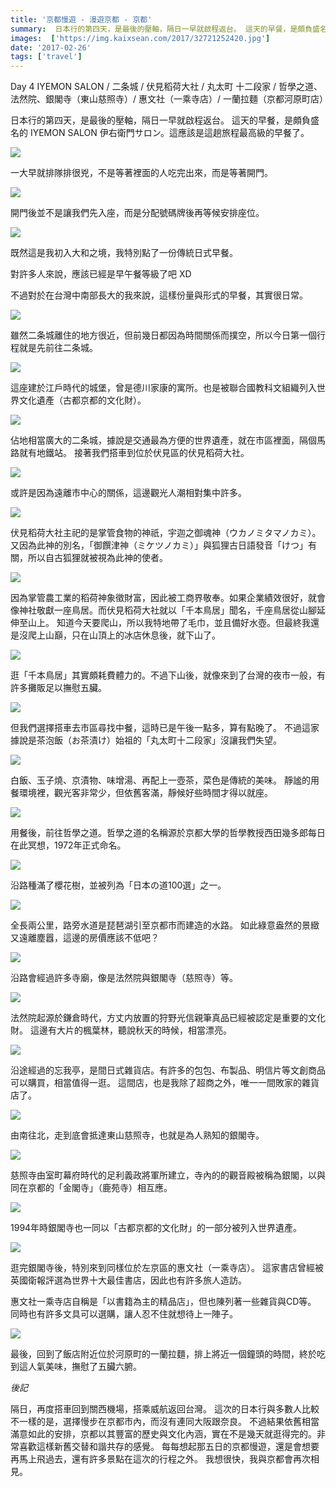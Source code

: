 ```yaml
---
title: '京都慢遊 - 漫遊京都 - 京都'
summary:  日本行的第四天，是最後的壓軸，隔日一早就啟程返台。 這天的早餐，是頗負盛名的 IYEMON SALON 伊右衛門サロン。這應該是這趟旅程最高級的早餐了。
images:  ['https://img.kaixsean.com/2017/32721252420.jpg']
date: '2017-02-26'
tags: ['travel']
---
```


Day 4 IYEMON SALON / 二条城 / 伏見稻荷大社 / 丸太町 十二段家 / 哲學之道、法然院、銀閣寺（東山慈照寺）/ 惠文社（一乘寺店）/ 一蘭拉麵（京都河原町店）

日本行的第四天，是最後的壓軸，隔日一早就啟程返台。 這天的早餐，是頗負盛名的 IYEMON SALON 伊右衛門サロン。這應該是這趟旅程最高級的早餐了。 

![](https://img.kaixsean.com/2017/32721252420.jpg)

一大早就排隊排很兇，不是等著裡面的人吃完出來，而是等著開門。

![](https://img.kaixsean.com/2017/33103611015.jpg)

開門後並不是讓我們先入座，而是分配號碼牌後再等候安排座位。 

![](https://img.kaixsean.com/2017/33103611315.jpg)

既然這是我初入大和之境，我特別點了一份傳統日式早餐。

對許多人來說，應該已經是早午餐等級了吧 XD

不過對於在台灣中南部長大的我來說，這樣份量與形式的早餐，其實很日常。

![](https://img.kaixsean.com/2017/32948209212.jpg)

雖然二条城離住的地方很近，但前幾日都因為時間關係而撲空，所以今日第一個行程就是先前往二条城。

![](https://img.kaixsean.com/2017/32948210482.jpg)

這座建於江戶時代的城堡，曾是德川家康的寓所。也是被聯合國教科文組織列入世界文化遺產（古都京都的文化財）。

![](https://img.kaixsean.com/2017/32977496591.jpg)

佔地相當廣大的二条城，據說是交通最為方便的世界遺產，就在市區裡面，隔個馬路就有地鐵站。 接著我們搭車到位於伏見區的伏見稻荷大社。

![](https://img.kaixsean.com/2017/33107411495.jpg)

或許是因為遠離市中心的關係，這邊觀光人潮相對集中許多。

![](https://img.kaixsean.com/2017/33107413435.jpg)

伏見稻荷大社主祀的是掌管食物的神祇，宇迦之御魂神（ウカノミタマノカミ）。又因為此神的別名，「御饌津神（ミケツノカミ）」與狐狸古日語發音「けつ」有關，所以自古狐狸就被視為此神的使者。

![](https://img.kaixsean.com/2017/33107412665.jpg)

因為掌管農工業的稻荷神象徵財富，因此被工商界敬奉。如果企業績效很好，就會像神社敬獻一座鳥居。而伏見稻荷大社就以「千本鳥居」聞名，千座鳥居從山腳延伸至山上。 
知道今天要爬山，所以我特地帶了毛巾，並且備好水壺。但最終我還是沒爬上山巔，只在山頂上的冰店休息後，就下山了。

![](https://img.kaixsean.com/2017/33107414265.jpg)

逛「千本鳥居」其實頗耗費體力的。不過下山後，就像來到了台灣的夜市一般，有許多攤販足以撫慰五臟。

![](https://img.kaixsean.com/2017/33107416905.jpg)

但我們選擇搭車去市區尋找中餐，這時已是午後一點多，算有點晚了。 不過這家據說是茶泡飯（お茶漬け）始祖的「丸太町十二段家」沒讓我們失望。

![](https://img.kaixsean.com/2017/33107416425.jpg)

白飯、玉子燒、京漬物、味增湯、再配上一壺茶，菜色是傳統的美味。 靜謐的用餐環境裡，觀光客非常少，但依舊客滿，靜候好些時間才得以就座。

![](https://img.kaixsean.com/2017/33076973396.jpg)

用餐後，前往哲學之道。哲學之道的名稱源於京都大學的哲學教授西田幾多郎每日在此冥想，1972年正式命名。

![](https://img.kaixsean.com/2017/33118602425.jpg)

沿路種滿了櫻花樹，並被列為「日本の道100選」之一。 

![](https://img.kaixsean.com/2017/33076974766.jpg)

全長兩公里，路旁水道是琵琶湖引至京都市而建造的水路。 如此綠意盎然的景緻又遠離塵囂，這邊的房價應該不低吧？

![](https://img.kaixsean.com/2017/33118603645.jpg)

沿路會經過許多寺廟，像是法然院與銀閣寺（慈照寺）等。 

![](https://img.kaixsean.com/2017/33118603135.jpg)

法然院起源於鎌倉時代，方丈内放置的狩野光信親筆真品已經被認定是重要的文化財。 這邊有大片的楓葉林，聽說秋天的時候，相當漂亮。 

![](https://img.kaixsean.com/2017/33118604345.jpg)

沿途經過的忘我亭，是間日式雜貨店。有許多的包包、布製品、明信片等文創商品可以購買，相當值得一逛。 這間店，也是我除了超商之外，唯一一間敗家的雜貨店了。

![](https://img.kaixsean.com/2017/33076978806.jpg)

由南往北，走到底會抵達東山慈照寺，也就是為人熟知的銀閣寺。 

![](https://img.kaixsean.com/2017/32991855491.jpg)

慈照寺由室町幕府時代的足利義政將軍所建立，寺內的的觀音殿被稱為銀閣，以與同在京都的「金閣寺」（鹿苑寺）相互應。

![](https://img.kaixsean.com/2017/32736076880.jpg)

1994年時銀閣寺也一同以「古都京都的文化財」的一部分被列入世界遺產。 

![](https://img.kaixsean.com/2017/33118612085.jpg)

逛完銀閣寺後，特別來到同樣位於左京區的惠文社（一乘寺店）。 這家書店曾經被英國衛報評選為世界十大最佳書店，因此也有許多旅人造訪。 

惠文社一乘寺店自稱是「以書籍為主的精品店」，但也陳列著一些雜貨與CD等。 同時也有許多文具可以選購，讓人忍不住就想待上一陣子。 

![](https://img.kaixsean.com/2017/32992549651.jpg)

最後，回到了飯店附近位於河原町的一蘭拉麵，排上將近一個鐘頭的時間，終於吃到這人氣美味，撫慰了五臟六腑。 

*後記* 

隔日，再度搭車回到關西機場，搭乘威航返回台灣。 這次的日本行與多數人比較不一樣的是，選擇慢步在京都市內，而沒有連同大阪跟奈良。 不過結果依舊相當滿意如此的安排，京都以其豐富的歷史與文化內涵，實在不是幾天就逛得完的。非常喜歡這樣新舊交替和諧共存的感覺。 每每想起那五日的京都慢遊，還是會想要再馬上飛過去，還有許多景點在這次的行程之外。 我想很快，我與京都會再次相見。
